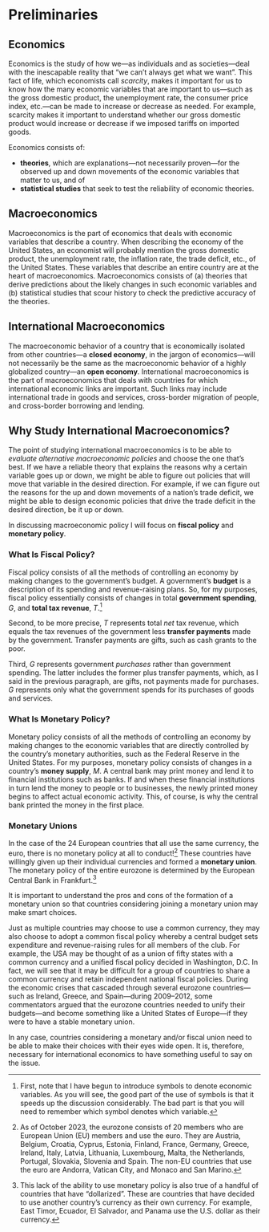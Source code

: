 # Preliminaries {#sec-preliminaries}

## Economics {#sec-economics}

Economics\index{economics} is the study of how we---as individuals and as societies---deal with the inescapable reality that "we can't always get what we want". This fact of life, which economists call *scarcity*, makes it important for us to know how the many economic variables that are important to us---such as the gross domestic product, the unemployment rate, the consumer price index, etc.---can be made to increase or decrease as needed. For example, scarcity makes it important to understand whether our gross domestic product would increase or decrease if we imposed tariffs on imported goods.

Economics consists of:

-   **theories**, which are explanations---not necessarily proven---for the observed up and down movements of the economic variables that matter to us, and of
-   **statistical studies** that seek to test the reliability of economic theories.

## Macroeconomics {#sec-macro}

Macroeconomics\index{economics!macroeconomics} is the part of economics that deals with economic variables that describe a country. When describing the economy of the United States, an economist will probably mention the gross domestic product, the unemployment rate, the inflation rate, the trade deficit, etc., of the United States. These variables that describe an entire country are at the heart of macroeconomics. Macroeconomics consists of (a) theories that derive predictions about the likely changes in such economic variables and (b) statistical studies that scour history to check the predictive accuracy of the theories.

## International Macroeconomics {#sec-intmac}

The macroeconomic behavior of a country that is economically isolated from other countries---a **closed economy**, in the jargon of economics---will not necessarily be the same as the macroeconomic behavior of a highly globalized country---an **open economy**. International macroeconomics is the part of macroeconomics that deals with countries for which international economic links are important. Such links may include international trade in goods and services, cross-border migration of people, and cross-border borrowing and lending.

## Why Study International Macroeconomics? {#sec-whyintmac}

The point of studying international macroeconomics is to be able to *evaluate alternative macroeconomic policies* and choose the one that's best. If we have a reliable theory that explains the reasons why a certain variable goes up or down, we might be able to figure out policies that will move that variable in the desired direction. For example, if we can figure out the reasons for the up and down movements of a nation's trade deficit, we might be able to design economic policies that drive the trade deficit in the desired direction, be it up or down.

In discussing macroeconomic policy\index{policy} I will focus on **fiscal policy** and **monetary policy**.

### What Is Fiscal Policy? {#sec-fiscal}

Fiscal policy\index{policy!fiscal policy} consists of all the methods of controlling an economy by making changes to the government's budget. A government's **budget**\index{budget, government's} is a description of its spending and revenue-raising plans. So, for my purposes, fiscal policy essentially consists of changes in total **government spending**\index{government spending}, $G$, and **total tax revenue**\index{tax revenue}, $T$.^[First, note that I have begun to introduce symbols to denote economic variables. As you will see, the good part of the use of symbols is that it speeds up the discussion considerably. The bad part is that you will need to remember which symbol denotes which variable.]

Second, to be more precise, $T$ represents total *net* tax revenue, which equals the tax revenues of the government less **transfer payments** made by the government. Transfer payments are gifts, such as cash grants to the poor.

Third, $G$ represents government *purchases* rather than government spending. The latter includes the former plus transfer payments, which, as I said in the previous paragraph, are gifts, not payments made for purchases. $G$ represents only what the government spends for its purchases of goods and services.

### What Is Monetary Policy? {#sec-monetary}

Monetary policy\index{policy!monetary policy} consists of all the methods of controlling an economy by making changes to the economic variables that are directly controlled by the country's monetary authorities, such as the Federal Reserve in the United States. For my purposes, monetary policy consists of changes in a country's **money supply**, $M$. A central bank may print money and lend it to financial institutions such as banks. If and when these financial institutions in turn lend the money to people or to businesses, the newly printed money begins to affect actual economic activity. This, of course, is why the central bank printed the money in the first place.
<!--^[As we will see in chapter \ref{exchsys}, the list of the variables that are directly controlled by the monetary authorities depends on whether the country has a fixed or flexible exchange rate system.]-->

### Monetary Unions {#sec-monetary-unions}

In the case of the 24 European countries that all use the same currency, the euro, there is no monetary policy at all to conduct!^[As of October 2023, the eurozone consists of 20 members who are European Union (EU) members and use the euro. They are Austria, Belgium, Croatia, Cyprus, Estonia, Finland, France, Germany, Greece, Ireland, Italy, Latvia, Lithuania, Luxembourg, Malta, the Netherlands, Portugal, Slovakia, Slovenia and Spain. The non-EU countries that use the euro are Andorra, Vatican City, and Monaco and San Marino.] These countries have willingly given up their individual currencies and formed a **monetary union**\index{European Monetary Union}. The monetary policy of the entire eurozone is determined by the European Central Bank\index{central banks!European Central Bank} in Frankfurt.^[This lack of the ability to use monetary policy is also true of a handful of countries that have "dollarized"\index{dollarization}. These are countries that have decided to use another country's currency as their own currency. For example, East Timor, Ecuador, El Salvador, and Panama use the U.S. dollar as their currency.]

It is important to understand the pros and cons of the formation of a monetary union so that countries considering joining a monetary union may make smart choices.

Just as multiple countries may choose to use a common currency, they may also choose to adopt a common fiscal policy whereby a central budget sets expenditure and revenue-raising rules for all members of the club. For example, the USA may be thought of as a union of fifty states with a common currency and a unified fiscal policy decided in Washington, D.C. In fact, we will see that it may be difficult for a group of countries to share a common currency and retain independent national fiscal policies. During the economic crises that cascaded through several eurozone countries---such as Ireland, Greece, and Spain---during 2009--2012, some commentators argued that the eurozone countries needed to unify their budgets---and become something like a United States of Europe---if they were to have a stable monetary union.

In any case, countries considering a monetary and/or fiscal union need to be able to make their choices with their eyes wide open. It is, therefore, necessary for international economics to have something useful to say on the issue.
